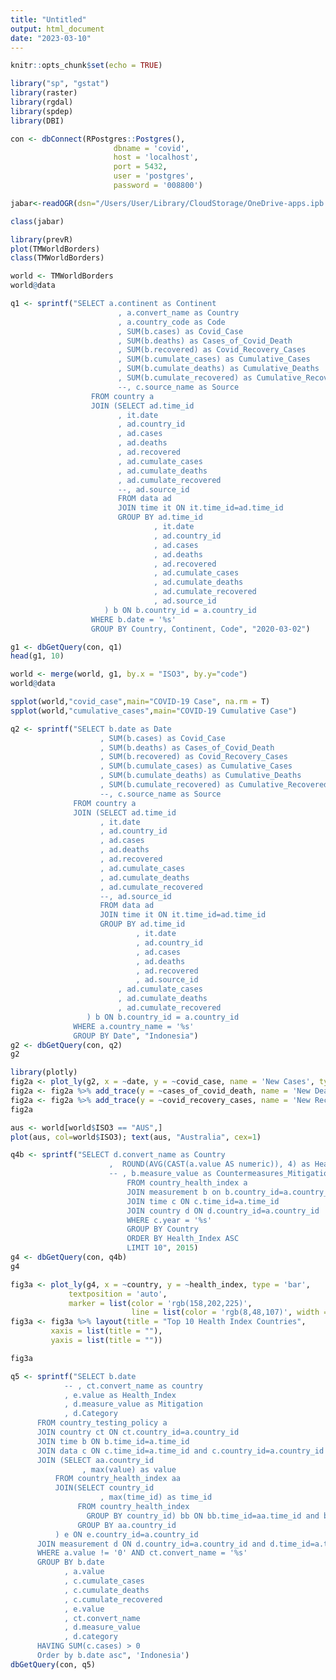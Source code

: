 ```yaml
---
title: "Untitled"
output: html_document
date: "2023-03-10"
---
```


```r
knitr::opts_chunk$set(echo = TRUE)
```

```r
library("sp", "gstat")
library(raster)
library(rgdal)
library(spdep)
library(DBI)
```

```r
con <- dbConnect(RPostgres::Postgres(),
                       dbname = 'covid',
                       host = 'localhost',
                       port = 5432,
                       user = 'postgres',
                       password = '008800')
```

```r
jabar<-readOGR(dsn="/Users/User/Library/CloudStorage/OneDrive-apps.ipb.ac.id/Kuliah/Semester 2/STA1500 Metode Penelitian Kuantitatif/1. Spasial/petajabar27", layer="Peta Jabar 27")
```

```r
class(jabar)
```

```r
library(prevR)
plot(TMWorldBorders)
class(TMWorldBorders)
```

```r
world <- TMWorldBorders
world@data
```
```r
q1 <- sprintf("SELECT a.continent as Continent  
                        , a.convert_name as Country
                        , a.country_code as Code
                        , SUM(b.cases) as Covid_Case
                        , SUM(b.deaths) as Cases_of_Covid_Death
                        , SUM(b.recovered) as Covid_Recovery_Cases
                        , SUM(b.cumulate_cases) as Cumulative_Cases
                        , SUM(b.cumulate_deaths) as Cumulative_Deaths
                        , SUM(b.cumulate_recovered) as Cumulative_Recovered
                        --, c.source_name as Source
                  FROM country a
                  JOIN (SELECT ad.time_id
                  	    , it.date
                  	    , ad.country_id
                  	    , ad.cases
                  	    , ad.deaths
                  	    , ad.recovered
                  	    , ad.cumulate_cases
                  	    , ad.cumulate_deaths
                  	    , ad.cumulate_recovered
                  	    --, ad.source_id
                        FROM data ad
                        JOIN time it ON it.time_id=ad.time_id
                        GROUP BY ad.time_id
                        		, it.date
                        		, ad.country_id
                        		, ad.cases
                        	 	, ad.deaths
                        	 	, ad.recovered
                        	 	, ad.cumulate_cases
                        	 	, ad.cumulate_deaths
                        	 	, ad.cumulate_recovered
                        		, ad.source_id
                  	 ) b ON b.country_id = a.country_id
                  WHERE b.date = '%s'
                  GROUP BY Country, Continent, Code", "2020-03-02")
```

```r
g1 <- dbGetQuery(con, q1)
head(g1, 10)
```

```r
world <- merge(world, g1, by.x = "ISO3", by.y="code")
world@data
```

```r
spplot(world,"covid_case",main="COVID-19 Case", na.rm = T)
spplot(world,"cumulative_cases",main="COVID-19 Cumulative Case")
```

```r
q2 <- sprintf("SELECT b.date as Date
                    , SUM(b.cases) as Covid_Case
                    , SUM(b.deaths) as Cases_of_Covid_Death
                    , SUM(b.recovered) as Covid_Recovery_Cases
                    , SUM(b.cumulate_cases) as Cumulative_Cases
                    , SUM(b.cumulate_deaths) as Cumulative_Deaths
                    , SUM(b.cumulate_recovered) as Cumulative_Recovered
                    --, c.source_name as Source
              FROM country a
              JOIN (SELECT ad.time_id
              	    , it.date
              	    , ad.country_id
              	    , ad.cases
              	    , ad.deaths
              	    , ad.recovered
              	    , ad.cumulate_cases
              	    , ad.cumulate_deaths
              	    , ad.cumulate_recovered
              	    --, ad.source_id
                    FROM data ad
                    JOIN time it ON it.time_id=ad.time_id
                    GROUP BY ad.time_id
                    		, it.date
                    		, ad.country_id
                    		, ad.cases
                    	 	, ad.deaths
                    	 	, ad.recovered
                    		, ad.source_id
                  	    , ad.cumulate_cases
                  	    , ad.cumulate_deaths
                  	    , ad.cumulate_recovered
              	 ) b ON b.country_id = a.country_id
              WHERE a.country_name = '%s'
              GROUP BY Date", "Indonesia")
g2 <- dbGetQuery(con, q2)
g2
```

```r
library(plotly)
fig2a <- plot_ly(g2, x = ~date, y = ~covid_case, name = 'New Cases', type = 'scatter', mode = 'lines') 
fig2a <- fig2a %>% add_trace(y = ~cases_of_covid_death, name = 'New Death', type = 'scatter', mode = 'lines') 
fig2a <- fig2a %>% add_trace(y = ~covid_recovery_cases, name = 'New Recovery', type = 'scatter', mode = 'lines') 
fig2a
```

```r
aus <- world[world$ISO3 == "AUS",]
plot(aus, col=world$ISO3); text(aus, "Australia", cex=1)
```

```r
q4b <- sprintf("SELECT d.convert_name as Country
                      ,  ROUND(AVG(CAST(a.value AS numeric)), 4) as Health_Index
                      -- , b.measure_value as Countermeasures_Mitigation
                          FROM country_health_index a
                          JOIN measurement b on b.country_id=a.country_id
                          JOIN time c ON c.time_id=a.time_id 
                          JOIN country d ON d.country_id=a.country_id
                          WHERE c.year = '%s'
                          GROUP BY Country
                          ORDER BY Health_Index ASC
                          LIMIT 10", 2015)
g4 <- dbGetQuery(con, q4b)
g4
```

```r
fig3a <- plot_ly(g4, x = ~country, y = ~health_index, type = 'bar',
             textposition = 'auto',
             marker = list(color = 'rgb(158,202,225)',
                           line = list(color = 'rgb(8,48,107)', width = 1.5)))
fig3a <- fig3a %>% layout(title = "Top 10 Health Index Countries",
         xaxis = list(title = ""),
         yaxis = list(title = ""))

fig3a
```


```r
q5 <- sprintf("SELECT b.date
      		-- , ct.convert_name as country
      		, e.value as Health_Index
      		, d.measure_value as Mitigation
      		, d.Category
      FROM country_testing_policy a
      JOIN country ct ON ct.country_id=a.country_id
      JOIN time b ON b.time_id=a.time_id 
      JOIN data c ON c.time_id=a.time_id and c.country_id=a.country_id
      JOIN (SELECT aa.country_id
      	  		, max(value) as value
      	  FROM country_health_index aa
      	  JOIN(SELECT country_id
      		   		, max(time_id) as time_id
      	  	   FROM country_health_index
      		     GROUP BY country_id) bb ON bb.time_id=aa.time_id and bb.country_id=aa.country_id
      	       GROUP BY aa.country_id
      	  ) e ON e.country_id=a.country_id
      JOIN measurement d ON d.country_id=a.country_id and d.time_id=a.time_id
      WHERE a.value != '0' AND ct.convert_name = '%s'
      GROUP BY b.date
      		, a.value
      		, c.cumulate_cases
      		, c.cumulate_deaths
      		, c.cumulate_recovered
      		, e.value
      		, ct.convert_name
      		, d.measure_value
      		, d.category
      HAVING SUM(c.cases) > 0
      Order by b.date asc", 'Indonesia')
dbGetQuery(con, q5)
```


